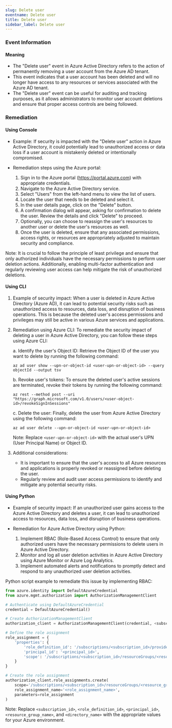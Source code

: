 ```yaml
--- 
slug: Delete user
eventname: Delete user
title: Delete user
sidebar_label: Delete user
---
```

                       
### Event Information

#### Meaning

- The "Delete user" event in Azure Active Directory refers to the action of permanently removing a user account from the Azure AD tenant.
- This event indicates that a user account has been deleted and will no longer have access to any resources or services associated with the Azure AD tenant.
- The "Delete user" event can be useful for auditing and tracking purposes, as it allows administrators to monitor user account deletions and ensure that proper access controls are being followed.

### Remediation

#### Using Console

- Example: If security is impacted with the "Delete user" action in Azure Active Directory, it could potentially lead to unauthorized access or data loss if a user account is mistakenly deleted or intentionally compromised.

- Remediation steps using the Azure portal:
  1. Sign in to the Azure portal (https://portal.azure.com) with appropriate credentials.
  2. Navigate to the Azure Active Directory service.
  3. Select "Users" from the left-hand menu to view the list of users.
  4. Locate the user that needs to be deleted and select it.
  5. In the user details page, click on the "Delete" button.
  6. A confirmation dialog will appear, asking for confirmation to delete the user. Review the details and click "Delete" to proceed.
  7. Optionally, you can choose to reassign the user's resources to another user or delete the user's resources as well.
  8. Once the user is deleted, ensure that any associated permissions, access rights, or resources are appropriately adjusted to maintain security and compliance.

Note: It is crucial to follow the principle of least privilege and ensure that only authorized individuals have the necessary permissions to perform user deletion actions. Additionally, enabling multi-factor authentication and regularly reviewing user access can help mitigate the risk of unauthorized deletions.

#### Using CLI

1. Example of security impact: When a user is deleted in Azure Active Directory (Azure AD), it can lead to potential security risks such as unauthorized access to resources, data loss, and disruption of business operations. This is because the deleted user's access permissions and privileges may still be active in various Azure services and applications.

2. Remediation using Azure CLI: To remediate the security impact of deleting a user in Azure Active Directory, you can follow these steps using Azure CLI:

   a. Identify the user's Object ID: Retrieve the Object ID of the user you want to delete by running the following command:
      ```
      az ad user show --upn-or-object-id <user-upn-or-object-id> --query objectId --output tsv
      ```

   b. Revoke user's tokens: To ensure the deleted user's active sessions are terminated, revoke their tokens by running the following command:
      ```
      az rest --method post --uri "https://graph.microsoft.com/v1.0/users/<user-object-id>/revokeSignInSessions"
      ```

   c. Delete the user: Finally, delete the user from Azure Active Directory using the following command:
      ```
      az ad user delete --upn-or-object-id <user-upn-or-object-id>
      ```

   Note: Replace `<user-upn-or-object-id>` with the actual user's UPN (User Principal Name) or Object ID.

3. Additional considerations:
   - It is important to ensure that the user's access to all Azure resources and applications is properly revoked or reassigned before deleting the user.
   - Regularly review and audit user access permissions to identify and mitigate any potential security risks.

#### Using Python

- Example of security impact: If an unauthorized user gains access to the Azure Active Directory and deletes a user, it can lead to unauthorized access to resources, data loss, and disruption of business operations.

- Remediation for Azure Active Directory using Python:
  1. Implement RBAC (Role-Based Access Control) to ensure that only authorized users have the necessary permissions to delete users in Azure Active Directory.
  2. Monitor and log all user deletion activities in Azure Active Directory using Azure Monitor or Azure Log Analytics.
  3. Implement automated alerts and notifications to promptly detect and respond to any unauthorized user deletion activities.

Python script example to remediate this issue by implementing RBAC:

```python
from azure.identity import DefaultAzureCredential
from azure.mgmt.authorization import AuthorizationManagementClient

# Authenticate using DefaultAzureCredential
credential = DefaultAzureCredential()

# Create AuthorizationManagementClient
authorization_client = AuthorizationManagementClient(credential, <subscription_id>)

# Define the role assignment
role_assignment = {
    'properties': {
        'role_definition_id': '/subscriptions/<subscription_id>/providers/Microsoft.Authorization/roleDefinitions/<role_definition_id>',
        'principal_id': '<principal_id>',
        'scope': '/subscriptions/<subscription_id>/resourceGroups/<resource_group_name>/providers/Microsoft.AzureActiveDirectory/<directory_name>'
    }
}

# Create the role assignment
authorization_client.role_assignments.create(
    scope='/subscriptions/<subscription_id>/resourceGroups/<resource_group_name>/providers/Microsoft.AzureActiveDirectory/<directory_name>',
    role_assignment_name='<role_assignment_name>',
    parameters=role_assignment
)
```

Note: Replace `<subscription_id>`, `<role_definition_id>`, `<principal_id>`, `<resource_group_name>`, and `<directory_name>` with the appropriate values for your Azure environment.


 